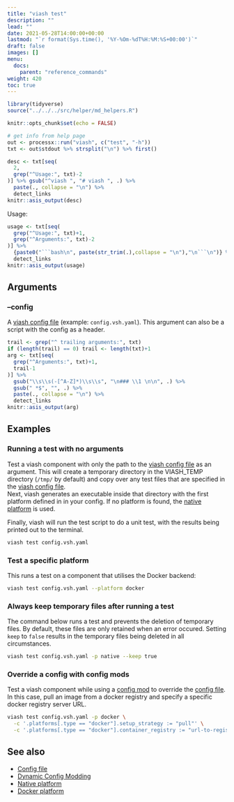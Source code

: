 ```yaml
---
title: "viash test"
description: ""
lead: ""
date: 2021-05-28T14:00:00+00:00
lastmod: "`r format(Sys.time(), '%Y-%Om-%dT%H:%M:%S+00:00')`"
draft: false
images: []
menu:
  docs:
    parent: "reference_commands"
weight: 420
toc: true
---
```



```r
library(tidyverse)
source("../../../src/helper/md_helpers.R")

knitr::opts_chunk$set(echo = FALSE)

# get info from help page
out <- processx::run("viash", c("test", "-h"))
txt <- out$stdout %>% strsplit("\n") %>% first()
```

```r
desc <- txt[seq(
  2,
  grep("^Usage:", txt)-2
)] %>% gsub("^viash ", "# viash ", .) %>% 
  paste(., collapse = "\n") %>% 
  detect_links
knitr::asis_output(desc)
```

Usage: 
```r
usage <- txt[seq(
  grep("^Usage:", txt)+1,
  grep("^Arguments:", txt)-2
)] %>% 
  {paste0("```bash\n", paste(str_trim(.),collapse = "\n"),"\n```\n")} %>% 
  detect_links
knitr::asis_output(usage)
```

## Arguments 

### --config  
  
A [viash config file](/docs/reference_config/config) (example: `config.vsh.yaml`). This argument can also be a script with the config as a header.

```r
trail <- grep("^ trailing arguments:", txt)
if (length(trail) == 0) trail <- length(txt)+1
arg <- txt[seq(
  grep("^Arguments:", txt)+1,
  trail-1
)] %>% 
  gsub("\\s\\s(-[^A-Z]*)\\s\\s", "\n### \\1 \n\n", .) %>% 
  gsub(" *$", "", .) %>% 
  paste(., collapse = "\n") %>% 
  detect_links
knitr::asis_output(arg)
```

## Examples

### Running a test with no arguments

Test a viash component with only the path to the [viash config file](/docs/reference_config/config) as an argument. 
This will create a temporary directory in the VIASH_TEMP directory (`/tmp/` by default) and copy over any test files that are specified in the [viash config file](/docs/reference_config/config).  
Next, viash generates an executable inside that directory with the first platform defined in in your config. If no platform is found, the [native platform](/docs/reference_config/platform-native) is used.  
  
Finally, viash will run the test script to do a unit test, with the results being printed out to the terminal.

```bash
viash test config.vsh.yaml
```

### Test a specific platform

This runs a test on a component that utilises the Docker backend: 

```bash
viash test config.vsh.yaml --platform docker
```

### Always keep temporary files after running a test

The command below runs a test and prevents the deletion of temporary files. By default, these files are only retained when an error occured. Setting `keep` to `false` results in the temporary files being deleted in all circumstances. 

```bash
viash test config.vsh.yaml -p native --keep true
```

### Override a config with config mods

Test a viash component while using a [config mod](/docs/reference_config/config_mods) to override the [config file](/docs/reference_config/config).
In this case, pull an image from a docker registry and specify a specific docker registry server URL.

```bash
viash test config.vsh.yaml -p docker \
  -c '.platforms[.type == "docker"].setup_strategy := "pull"' \
  -c '.platforms[.type == "docker"].container_registry := "url-to-registry"'
```

## See also

- [Config file](/docs/reference_config/config)
- [Dynamic Config Modding](/docs/reference_config/config_mods)
- [Native platform](/docs/reference_config/platform-native)
- [Docker platform](/docs/reference_config/platform-docker)